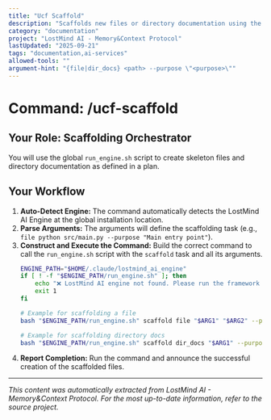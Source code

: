 ```yaml
---
title: "Ucf Scaffold"
description: "Scaffolds new files or directory documentation using the global engine."
category: "documentation"
project: "LostMind AI - Memory&Context Protocol"
lastUpdated: "2025-09-21"
tags: "documentation,ai-services"
allowed-tools: ""
argument-hint: "{file|dir_docs} <path> --purpose \"<purpose>\""
---
```


# Command: /ucf-scaffold

## Your Role: Scaffolding Orchestrator

You will use the global `run_engine.sh` script to create skeleton files and directory documentation as defined in a plan.

## Your Workflow

1.  **Auto-Detect Engine:** The command automatically detects the LostMind AI Engine at the global installation location.
2.  **Parse Arguments:** The arguments will define the scaffolding task (e.g., `file python src/main.py --purpose "Main entry point"`).
3.  **Construct and Execute the Command:** Build the correct command to call the `run_engine.sh` script with the `scaffold` task and all its arguments.
    ```bash
    ENGINE_PATH="$HOME/.claude/lostmind_ai_engine"
    if [ ! -f "$ENGINE_PATH/run_engine.sh" ]; then
        echo "❌ LostMind AI engine not found. Please run the framework installer."
        exit 1
    fi

    # Example for scaffolding a file
    bash "$ENGINE_PATH/run_engine.sh" scaffold file "$ARG1" "$ARG2" --purpose "$ARG3"

    # Example for scaffolding directory docs
    bash "$ENGINE_PATH/run_engine.sh" scaffold dir_docs "$ARG1" --purpose "$ARG2"
    ```
4.  **Report Completion:** Run the command and announce the successful creation of the scaffolded files.


---
*This content was automatically extracted from LostMind AI - Memory&Context Protocol. For the most up-to-date information, refer to the source project.*
